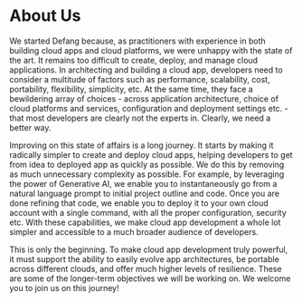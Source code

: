 # About Us

We started Defang because, as practitioners with experience in both building cloud apps and cloud platforms, we were unhappy with the state of the art. It remains too difficult to create, deploy, and manage cloud applications. In architecting and building a cloud app, developers need to consider a multitude of factors such as performance, scalability, cost, portability, flexibility, simplicity, etc. At the same time, they face a bewildering array of choices - across application architecture, choice of cloud platforms and services, configuration and deployment settings etc. - that most developers are clearly not the experts in. Clearly, we need a better way.

Improving on this state of affairs is a long journey. It starts by making it radically simpler to create and deploy cloud apps, helping developers to get from idea to deployed app as quickly as possible. We do this by removing as much unnecessary complexity as possible. For example, by leveraging the power of Generative AI, we enable you to instantaneously go from a natural language prompt to initial project outline and code. Once you are done refining that code, we enable you to deploy it to your own cloud account with a single command, with all the proper configuration, security etc. With these capabilities, we make cloud app development a whole lot simpler and accessible to a much broader audience of developers.

This is only the beginning. To make cloud app development truly powerful, it must support the ability to easily evolve app architectures, be portable across different clouds, and offer much higher levels of resilience. These are some of the longer-term objectives we will be working on. We welcome you to join us on this journey!
